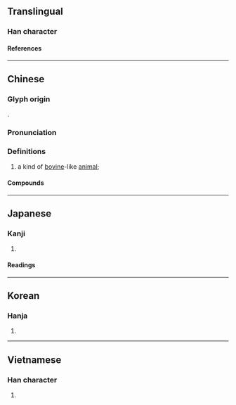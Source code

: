 {{character info}}
==Translingual==

===Han character===
{{Han char|rn=10|rad=儿|as=06|sn=8|four=77217|canj=SSUU,SUHU|ids=⿱凹儿}}

====References====
{{Han ref|kx=0125.070|dkj=01369|dj=0265.100|hdz=10270.030|uh=5155}}

----

==Chinese==
{{zh-forms|alt=𧣶,𠒅,咒,𠙃,𠒊,𠒃,𧤄,𤉡,𧰽,𧱃,雉}}

===Glyph origin===
{{Han etym}}
{{liushu|p}}.

===Pronunciation===
{{zh-pron
|m=sì
|c=zi6
|mc=y
|oc=y
|cat=n
}}

===Definitions===
{{zh-hanzi}}

# a kind of [[bovine]]-like [[animal]]; {{n-g|Some say it is a [[female]] [[rhinoceros]].}}

====Compounds====
{{zh-der|兕觥|兕中|虎兕出柙|隨兕}}

----

==Japanese==

===Kanji===
{{ja-kanji|grade=|rs=儿06}}

# {{rfdef|ja|sort=儿06}}

====Readings====
{{ja-readings
|on=し, じ
}}

----

==Korean==

===Hanja===
{{ko-hanja|시}}

# {{rfdef|ko|sort=儿06}}

----

==Vietnamese==

===Han character===
{{vi-readings|reading=[[tỉ]]|rs=儿06}}

# {{rfdef|vi|sort=儿06}}